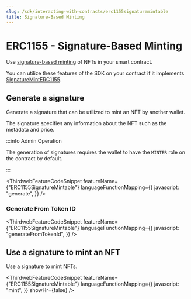 ```yaml
---
slug: /sdk/interacting-with-contracts/erc1155signaturemintable
title: Signature-Based Minting
---
```



# ERC1155 - Signature-Based Minting

Use [signature-based minting](/sdk/advanced-features/on-demand-minting) of NFTs in your smart contract.

You can utilize these features of the SDK on your contract if it implements [SignatureMintERC1155](/contractkit/extension-contracts/sigminterc1155).

<div className="row" style={{ marginBottom: 24 }}>
  <div className="col col--12" style={{ marginTop: 8 }}>
    <QuickstartCard
      name="Learn how to implement SignatureMintERC1155 in your smart contract"
      link={"/contractkit/extension-contracts/sigminterc1155"}
      image="/assets/icons/general.png"
    />
  </div>
</div>

## Generate a signature

Generate a signature that can be utilized to mint an NFT by another wallet.

The signature specifies any information about the NFT such as the metadata and price.

:::info Admin Operation

The generation of signatures requires the wallet to have the `MINTER` role on the contract by default.

:::

<ThirdwebFeatureCodeSnippet
  featureName={"ERC1155SignatureMintable"}
  languageFunctionMapping={{
    javascript: "generate",
  }}
/>

### Generate From Token ID

<ThirdwebFeatureCodeSnippet
  featureName={"ERC1155SignatureMintable"}
  languageFunctionMapping={{
    javascript: "generateFromTokenId",
  }}
/>

## Use a signature to mint an NFT

Use a signature to mint NFTs.

<ThirdwebFeatureCodeSnippet
  featureName={"ERC1155SignatureMintable"}
  languageFunctionMapping={{
    javascript: "mint",
  }}
  showHr={false}
/>
